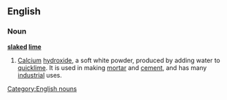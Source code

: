 ==English==
===Noun===
'''[[slaked]] [[lime]]'''
#[[Calcium]] [[hydroxide]], a soft white powder, produced by adding water to [[quicklime]]. It is used in making [[mortar]] and [[cement]], and has many [[industrial]] uses.
[[Category:English nouns]]
